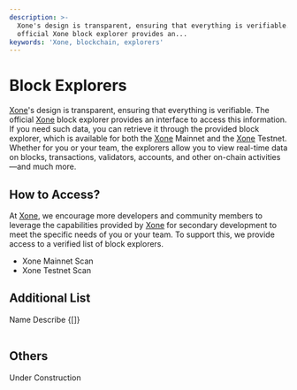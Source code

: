 ```yaml
---
description: >-
  Xone's design is transparent, ensuring that everything is verifiable. The
  official Xone block explorer provides an...
keywords: 'Xone, blockchain, explorers'
---
```


# Block Explorers

[Xone](https://xone.org/)'s design is transparent, ensuring that everything is verifiable. The official [Xone](https://xone.org/) block explorer provides an interface to access this information. If you need such data, you can retrieve it through the provided block explorer, which is available for both the [Xone](https://xone.org/) Mainnet and the [Xone](https://xone.org/) Testnet. Whether for you or your team, the explorers allow you to view real-time data on blocks, transactions, validators, accounts, and other on-chain activities—and much more.

## How to Access?
At [Xone](https://xone.org/), we encourage more developers and community members to leverage the capabilities provided by [Xone](https://xone.org/) for secondary development to meet the specific needs of you or your team. To support this, we provide access to a <Link className='text-primaryHue' showAnchorIcon href="/developers/explorers#additional-list">verified list of block explorers</Link>.

- <Link className='text-primaryHue' isExternal showAnchorIcon href="https://xonescan.com/">Xone Mainnet Scan</Link>

- <Link className='text-primaryHue' isExternal showAnchorIcon href="https://testnet.xonescan.com/">Xone Testnet Scan</Link>

## Additional List

  <Table className="mt-2" removeWrapper aria-label="Example empty table">
    <TableHeader>
      <TableColumn>Name</TableColumn>
      <TableColumn>Describe</TableColumn>
    </TableHeader>
    <TableBody emptyContent={"Under Construction"}>{[]}</TableBody>
  </Table>

## Others
<Callout emoji="💡">
  Under Construction
</Callout>
